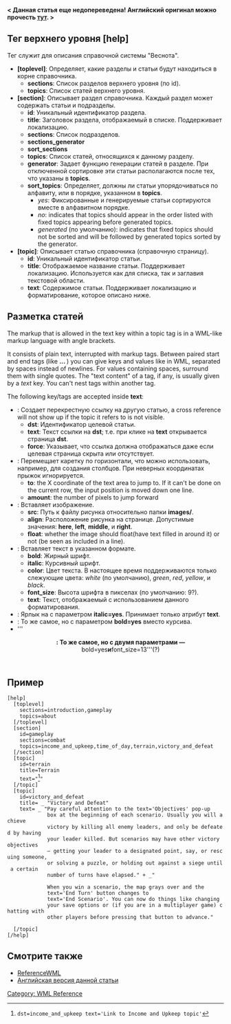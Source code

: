 '''< Данная статья еще недопереведена! Английский оригинал можно прочесть [http://wiki.wesnoth.org/HelpWML тут]. >'''
{{WML Tags}}
== Тег верхнего уровня [help] ==

Тег служит для описания справочной системы "Веснота".

* '''[toplevel]''': Определяет, какие разделы и статьи будут находиться в корне справочника.
** '''sections''': Список разделов верхнего уровня (по id).
** '''topics''': Список статей верхнего уровня.
* '''[section]''': Описывает раздел справочника. Каждый раздел может содержать статьи и подразделы.
** '''id''': Уникальный идентификатор раздела.
** '''title''': Заголовок раздела, отображаемый в списке. Поддерживает локализацию.
** '''sections''': Список подразделов.
** '''sections_generator'''
** '''sort_sections'''
** '''topics''': Список статей, относящихся к данному разделу.
** '''generator''': Задает функцию генерации статей в разделе. При отключенной сортировке эти статьи располагаются после тех, что указаны в '''topics'''.
** '''sort_topics''': Определяет, должны ли статьи упорядочиваться по алфавиту, или в порядке, указанном в '''topics'''.
*** ''yes'': Фиксированные и генерируемые статьи сортируются вместе в алфавитном порядке.
*** ''no'': indicates that topics should appear in the order listed with fixed topics appearing before generated topics.
*** ''generated'' (по умолчанию): indicates that fixed topics should not be sorted and will be followed by generated topics sorted by the generator.
* '''[topic]''': Описывает статью справочника (справочную страницу).
** '''id''': Уникальный идентификатор статьи.
** '''title''': Отображаемое название статьи. Поддерживает локализацию. Используется как для списка, так и заглавия текстовой области.
** '''text''': Содержимое статьи. Поддерживает локализацию и форматирование, которое описано ниже.


== Разметка статей ==

The markup that is allowed in the text key within a topic tag is in a WML-like markup language with angle brackets.

It consists of plain text, interrupted with markup tags. Between paired start and end tags (like '''<jump> ... </jump>''') you can give keys and values like in WML, separated by spaces instead of newlines. For values containing spaces, surround them with single quotes. The "text content" of a tag, if any, is usually given by a ''text'' key. You can't nest tags within another tag.

The following key/tags are accepted inside '''text''':
* '''<ref>''': Создает перекрестную ссылку на другую статью, a cross reference will not show up if the topic it refers to is not visible.
** '''dst''': Идентификатор целевой статьи.
** '''text''': Текст ссылки на '''dst'''; т.е. при клике на '''text''' открывается страница '''dst'''.
** '''force''': Указывает, что ссылка должна отображаться даже если целевая страница скрыта или отсутствует.
* '''<jump>''': Перемещает каретку по горизонтали, что можно использовать, например, для создания столбцов. При неверных координатах прыжок игнорируется.
** '''to''': the X coordinate of the text area to jump to.  If it can't be done on the current row, the input position is moved down one line.
** '''amount''': the number of pixels to jump forward
* '''<img>''': Вставляет изображение.
** '''src''': Путь к файлу рисунка относительно папки '''images/'''.
** '''align''': Расположение рисунка на странице. Допустимые значения: '''here''', '''left''', '''middle''', и '''right'''.
** '''float''': whether the image should float(have text filled in around it) or not (be seen as included in a line).
* '''<format>''': Вставляет текст в указанном формате.
** '''bold''': Жирный шрифт.
** '''italic''': Курсивный шрифт.
** '''color''': Цвет текста. В настоящее время поддерживаются только слежующие цвета: ''white'' (по умолчанию), ''green'', ''red'', ''yellow'', и ''black''.
** '''font_size''': Высота шрифта в пикселах (по умолчанию: 9?).
** '''text''': Текст, отображаемый с использованием данного форматирования.
* '''<italic>''': Ярлык на '''<format>''' с параметром '''italic=yes'''. Принимает только атрибут '''text'''.
* '''<bold>''': То же самое, но с параметром '''bold=yes''' вместо курсива.
* '''<header>''': То же самое, но с двумя параметрами — '''bold=yes''' и '''font_size=13'''(?)


== Пример ==
 [help]
   [toplevel]
     sections=introduction,gameplay
     topics=about
   [/toplevel]
   [section]
     id=gameplay
     sections=combat
     topics=income_and_upkeep,time_of_day,terrain,victory_and_defeat
   [/section]
   [topic]
     id=terrain
     title=Terrain
     text="<ref>dst=income_and_upkeep text='Link to Income and Upkeep topic'</ref>"
   [/topic]
   [topic]
     id=victory_and_defeat
     title= _ "Victory and Defeat"
     text= _ "Pay careful attention to the <bold>text='Objectives'</bold> pop-up
              box at the beginning of each scenario. Usually you will achieve
              victory by killing all enemy leaders, and only be defeated by having
              your leader killed. But scenarios may have other victory objectives
              — getting your leader to a designated point, say, or rescuing someone,
              or solving a puzzle, or holding out against a siege until a certain
              number of turns have elapsed." + _"
              
              When you win a scenario, the map grays over and the
              <bold>text='End Turn'</bold> button changes to
              <bold>text='End Scenario'</bold>. You can now do things like changing
              your save options or (if you are in a multiplayer game) chatting with
              other players before pressing that button to advance."
     
   [/topic]
 [/help]


== Смотрите также ==
* [[ReferenceWML]]
* [http://wiki.wesnoth.org/HelpWML Английская версия данной статьи]


[[Category: WML Reference]]